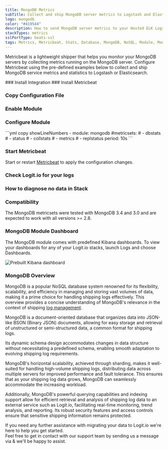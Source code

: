```yaml
---
title: MongoDB Metrics
subTitle: Collect and ship MongoDB server metrics to Logstash and Elasticsearch
logo: mongodb
color: "#419544"
description: How to send MongoDB server metrics to your Hosted ELK Logstash instance. Configure Metricbeat to send MongoDB database server metrics to Logstash. 
stackTypes: metrics
sslPortType: beats-ssl
tags: Metrics, Metricbeat, Stats, Database, MongoDB, NoSQL, Module, Mongodb
---
```


Metricbeat is a lightweight shipper that helps you monitor your MongoDB servers by collecting metrics running on the MongoDB server. 
Configure Metricbeat using the pre-defined examples below to collect and ship MongoDB service metrics and statistics to Logstash or Elasticsearch.

<Steps>
  ### Install Integration
  <InstallIntegration/>
  ### Install Metricbeat

  <InstallBeat beatname="metricbeat" />

  ### Copy Configuration File

  <MetricbeatOutput />

  ### Enable Module

  <EnableMetricbeatModule module="mongodb" />

  ### Configure Module

  <ConfigureMetricbeatModule module="mongodb">
    ```yml copy showLineNumbers
    - module: mongodb
      #metricsets:
      #  - dbstats
      #  - status
      #  - collstats
      #  - metrics
      #  - replstatus
      period: 10s
    ```
  </ConfigureMetricbeatModule>

  ### Start Metricbeat

  Start or restart [Metricbeat](https://www.elastic.co/guide/en/beats/metricbeat/master/metricbeat-starting.html) 
  to apply the configuration changes.

  ### Check Logit.io for your logs

  <LaunchStack utmMedium="logs" utmCampaign="mongodb_metricbeat" source="metrics_mongodb" />

  ### How to diagnose no data in Stack

  <DiagnoseNoData />

  ### Compatibility

  The MongoDB metricsets were tested with MongoDB 3.4 and 3.0 and are expected to work with all versions >= 2.8.
</Steps>

### MongoDB Module Dashboard

The MongoDB module comes with predefined Kibana dashboards. To view your dashboards 
for any of your Logit.io stacks, launch Logs and choose Dashboards.
      
![Prebuilt Kibana dashboard](@/images/integrations/metricbeats/metricbeat_mongodb_module.png)

### MongoDB Overview

MongoDB is a popular NoSQL database system renowned for its flexibility, scalability, and efficiency in managing 
and storing vast volumes of data, making it a prime choice for handling shipping logs effectively. 
This overview provides a concise understanding of MongoDB's relevance in the context of shipping [log management](https://logit.io/platform/logging/log-management/). 
      
MongoDB is a document-oriented database that organizes data into JSON-like BSON (Binary JSON) documents, 
allowing for easy storage and retrieval of unstructured or semi-structured data, a common format for shipping logs. 

Its dynamic schema design accommodates changes in data structure without necessitating a predefined schema, 
enabling smooth adaptation to evolving shipping log requirements. 

MongoDB's horizontal scalability, achieved through sharding, makes it well-suited for handling high-volume 
shipping logs, distributing data across multiple servers for improved performance and fault tolerance. 
This ensures that as your shipping log data grows, MongoDB can seamlessly accommodate the increasing workload. 

Additionally, MongoDB's powerful querying capabilities and indexing support allow for efficient retrieval 
and analysis of shipping log data to an external service such as Logit.io, facilitating real-time monitoring, trend analysis, and reporting. 
Its robust security features and access controls ensure that sensitive shipping information remains protected.

If you need any further assistance with migrating your data to Logit.io we're here to help you get started.       
Feel free to get in contact with our support team by sending us a message via <IntercomButton text="live chat" /> & we'll be happy to assist.